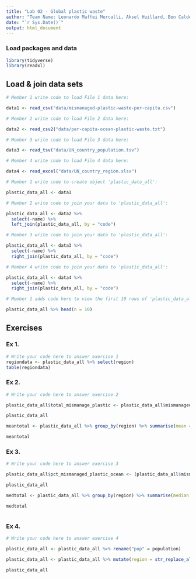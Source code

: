 ```yaml
---
title: "Lab 02 - Global plastic waste"
author: "Team Name: Leonardo Maffei Mercalli, Aksel Huillard, Ben Calder"
date: "`r Sys.Date()`"
output: html_document
---
```


### Load packages and data

```r
library(tidyverse)
library(readxl)
```


## Load & join data sets

```r
# Member 1 write code to load File 1 data here:

data1 <- read_csv("data/mismanaged-plastic-waste-per-capita.csv")

# Member 2 write code to load File 2 data here:

data2 <- read_csv2("data/per-capita-ocean-plastic-waste.txt")

# Member 3 write code to load File 3 data here:

data3 <- read_tsv("data/UN_country_population.tsv")

# Member 4 write code to load File 4 data here:

data4 <- read_excel("data/UN_country_region.xlsx")

```



```r
# Member 1 write code to create object 'plastic_data_all':

plastic_data_all <- data1

# Member 2 write code to join your data to 'plastic_data_all':

plastic_data_all <- data2 %>%
  select(-name) %>%
  left_join(plastic_data_all, by = "code")

# Member 3 write code to join your data to 'plastic_data_all':

plastic_data_all <- data3 %>%
  select(-name) %>%
  right_join(plastic_data_all, by = "code")

# Member 4 write code to join your data to 'plastic_data_all':

plastic_data_all <- data4 %>%
  select(-name) %>%
  right_join(plastic_data_all, by = "code")

```


```r
# Member 1 adds code here to view the first 10 rows of 'plastic_data_all'

plastic_data_all %>% head(n = 10)

```



## Exercises

### Ex 1.

```r
# Write your code here to answer exercise 1
regiondata <- plastic_data_all %>% select(region)
table(regiondata)

```



### Ex 2.

```r
# Write your code here to answer exercise 2

plastic_data_all$total_mismanage_plastic <- plastic_data_all$mismanaged_plastic * plastic_data_all$population

plastic_data_all

meantotal <- plastic_data_all %>% group_by(region) %>% summarise(mean = mean(total_mismanage_plastic))

meantotal

```


### Ex 3.

```r
# Write your code here to answer exercise 3

plastic_data_all$pct_mismanaged_plastic_ocean <- (plastic_data_all$mismanaged_plastic_ocean / plastic_data_all$total_mismanage_plastic)*100

plastic_data_all

medtotal <- plastic_data_all %>% group_by(region) %>% summarise(median = median(pct_mismanaged_plastic_ocean))%>% drop_na()

medtotal



```


### Ex 4.

```r
# Write your code here to answer exercise 4

plastic_data_all <- plastic_data_all %>% rename("pop" = population)

plastic_data_all <- plastic_data_all %>% mutate(region = str_replace_all(region, "Latin America and The Caribbean", "LAC"))

plastic_data_all
```
